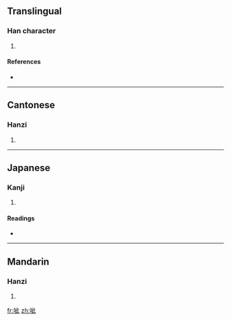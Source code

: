 ==Translingual==

===Han character===
{{Han char|rn=30|rad=口|as=05|sn=8|four=6101<sub>0</sub>|canj=口卜一心 (RYMP)}}

# {{defn|Han}}

====References====
* {{Han ref|kx=0182.110|dkj=03453|dj=0401.120|hdz=10614.070|uh=5472|ud=21618|bh=CE4D|bd=52813}}

----

==Cantonese==

===Hanzi===
{{yue-hanzi|jyut=|y=ji1}}

# {{defn|Cantonese}}

----

==Japanese==

===Kanji===
{{ja-kanji|grade=|rs=口05}}

# {{defn|Japanese}}

====Readings====
* {{ja-readings|on=[[し]] (shi), [[じ]] (ji), [[い]] (i)|kun=}}

----

==Mandarin==

===Hanzi===
{{cmn-hanzi|pin=[[hōu]] ([[hou1]]), [[hǒu]] ([[hou3]]), [[zī]] ([[zi1]])|wg=hou<sup>1</sup>, hou<sup>3</sup>, tzu<sup>1</sup>}}

# {{defn|Mandarin}}

[[fr:呲]]
[[zh:呲]]